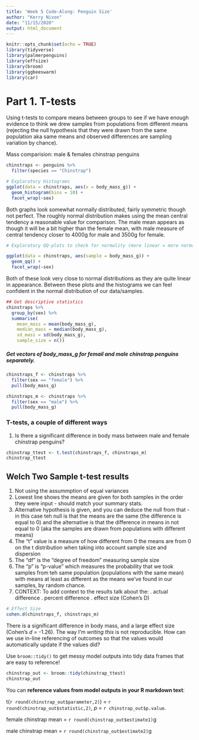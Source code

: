 ```yaml
---
title: 'Week 5 Code-Along: Penguin Size'
author: "Kerry Nixon"
date: "11/15/2020"
output: html_document
---
```


```r
knitr::opts_chunk$set(echo = TRUE)
library(tidyverse)
library(palmerpenguins)
library(effsize)
library(broom)
library(ggbeeswarm)
library(car)
```

# Part 1. T-tests
Using t-tests to compare means between groups to see if we have enough evidence to think we drew samples from populations from different means (rejecting the null hypothesis that they were drawn from the same population aka same means and observed differences are sampling variation by chance).

Mass comparision: male & females chinstrap penguins

```r
chinstraps <- penguins %>% 
  filter(species == "Chinstrap")

# Exploratory Histograms
ggplot(data = chinstraps, aes(x = body_mass_g)) +
  geom_histogram(bins = 10) +
  facet_wrap(~sex)

```

Both graphs look somewhat normally distributed, fairly symmetric though not perfect. The roughly normal distribution makes using the mean central tendency a reasonable value for comparison. The male mean appears as though it will be a bit higher than the female mean, with male measure of central tendency closer to 4000g for male and 3500g for female. 

```r
# Exploratory QQ-plots to check for normality (more linear = more normal distribution)

ggplot(data = chinstraps, aes(sample = body_mass_g)) +
  geom_qq() +
  facet_wrap(~sex)

```
Both of these look very close to normal distributions as they are quite linear in appearance. Between these plots and the histograms we can feel confident in the normal distribution of our data/samples. 

```r
## Get descriptive statistics
chinstraps %>% 
  group_by(sex) %>% 
  summarise(
    mean_mass = mean(body_mass_g),
    median_mass = median(body_mass_g),
    sd_mass = sd(body_mass_g),
    sample_size = n())

```

##### Get vectors of body_mass_g for femail and male chinstrap penguins separately.

```r

chinstraps_f <- chinstraps %>% 
  filter(sex == "female") %>% 
  pull(body_mass_g)

chinstraps_m <- chinstraps %>% 
  filter(sex == "male") %>% 
  pull(body_mass_g)
```

### T-tests, a couple of different ways

1. Is there a significant difference in body mass between male and female chinstrap penguins?

```r
chinstrap_ttest <- t.test(chinstraps_f, chinstraps_m)
chinstrap_ttest
```
## Welch Two Sample t-test results

1. Not using the assummption of equal variances
2. Lowest line shows the means are given for both samples in the order they were input - should match your summary stats.
3. Alternative hypothesis is given, and you can deduce the null from that - in this case teh null is that the means are the same (the difference is equal to 0) and the alternative is that the difference in means in not equal to 0 (aka the samples are drawn from populations with different means)
4. The "t" value is a measure of how different from 0 the means are from 0 on the t distribution when taking into account sample size and dispersion
5. The "df" is the "degree of freedom" measuring sample size
6. The "p" is "p-value" which measures the probability that we took samples from teh same population (populations with the same mean) with means at least as different as the means we've found in our samples, by random chance.
7. CONTEXT: To add context to the results talk about the:
  . actual difference
  . percent difference
  . effect size (Cohen's D)

```r
# Effect Size
cohen.d(chinstraps_f, chinstraps_m)
```

There is a significant difference in body mass, and a large effect size (Cohen's *d* = -1.26). The way I'm *writing this* is not reproducible. How can we use in-line referencing of outcomes so that the values would automatically update if the values did? 

Use `broom::tidy()` to get messy model outputs into tidy data frames that are easy to reference! 

```r
chinstrap_out <- broom::tidy(chinstrap_ttest)
chinstrap_out
```

You can **reference values from model outputs in your R markdown text**:

t(`r round(chinstrap_out$parameter,2)`) = `r round(chinstrap_out$statistic,2)`, *p* = `r chinstrap_out$p.value`.

female chinstrap mean = `r round(chinstrap_out$estimate1)`g

male chinstrap mean = `r round(chinstrap_out$estimate2)`g


